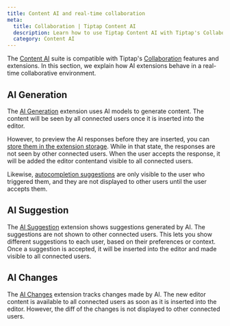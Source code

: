 ```yaml
---
title: Content AI and real-time collaboration
meta:
  title: Collaboration | Tiptap Content AI
  description: Learn how to use Tiptap Content AI with Tiptap's Collaboration features.
  category: Content AI
---
```


The [Content AI](/content-ai/getting-started/overview) suite is compatible with Tiptap's [Collaboration](/collaboration/getting-started/overview) features and extensions. In this section, we explain how AI extensions behave in a real-time collaborative environment.

## AI Generation

The [AI Generation](/content-ai/capabilities/generation/overview) extension uses AI models to generate content. The content will be seen by all connected users once it is inserted into the editor.

However, to preview the AI responses before they are inserted, you can [store them in the extension storage](/content-ai/capabilities/generation/text-generation/manage-responses). While in that state, the responses are not seen by other connected users. When the user accepts the response, it will be added the editor contentand visible to all connected users.

Likewise, [autocompletion suggestions](https://tiptap.dev/docs/content-ai/capabilities/generation/text-generation/autocompletion) are only visible to the user who triggered them, and they are not displayed to other users until the user accepts them.

## AI Suggestion

The [AI Suggestion](/content-ai/capabilities/suggestion/overview) extension shows suggestions generated by AI. The suggestions are not shown to other connected users. This lets you show different suggestions to each user, based on their preferences or context. Once a suggestion is accepted, it will be inserted into the editor and made visible to all connected users.

## AI Changes

The [AI Changes](/content-ai/capabilities/changes/overview) extension tracks changes made by AI. The new editor content is available to all connected users as soon as it is inserted into the editor. However, the diff of the changes is not displayed to other connected users.
